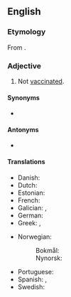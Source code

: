 ==English==

===Etymology===
From {{pre|en|un|vaccinated}}.

===Adjective===
{{en-adj|-}}

# Not [[vaccinated]].

====Synonyms====
* {{l|en|nonvaccinated}}

====Antonyms====
* {{l|en|vaccinated}}

====Translations====
{{trans-top|not vaccinated}}
* Danish: {{t|da|uvaccineret}}
* Dutch: {{t|nl|ongevaccineerd}}
* Estonian: {{t|et|vaktsineerimata}}
* French: {{t+|fr|non-vacciné}}
* Galician: {{t|gl|non vacinado|m}}, {{t|gl|non vacinada|f}}
* German: {{t+|de|ungeimpft}}
* Greek: {{t+|el|αμπόλιαστος}}, {{t+|el|ανεμβολίαστος}}
{{trans-mid}}
* Norwegian:
*: Bokmål: {{t|nb|uvaksinert}}
*: Nynorsk: {{t|nn|uvaksinert}}
* Portuguese: {{t|pt|não vacinado|m}}
* Spanish: {{t|es|no vacunado|m}}, {{t|es|no vacunada|f}}
* Swedish: {{t+|sv|ovaccinerad}}
{{trans-bottom}}